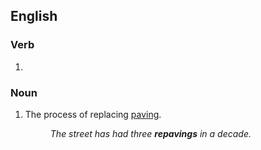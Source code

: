 ==English==

===Verb===
{{head|en|present participle}}

# {{present participle of|repave|lang=en|nocat=1}}

===Noun===
{{en-noun}}

# The process of replacing [[paving]].
#: ''The street has had three '''repavings''' in a decade.''